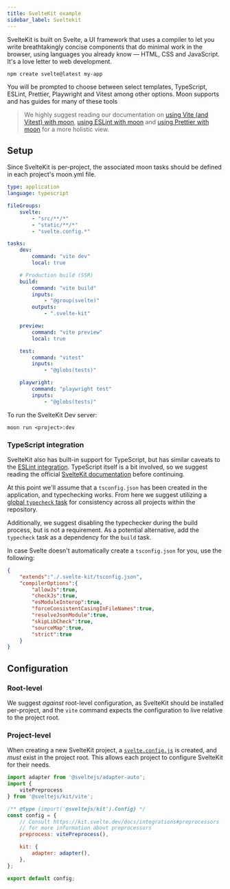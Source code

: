 ```yaml
---
title: SvelteKit example
sidebar_label: Sveltekit
---
```



SvelteKit is built on Svelte, a UI framework that uses a compiler to let you write breathtakingly concise components that do minimal work in the browser, using languages you already know — HTML, CSS and JavaScript. It's a love letter to web development.

```shell
npm create svelte@latest my-app
```

You will be prompted to choose between select templates, TypeScript, ESLint, Prettier, Playwright and Vitest among other options. Moon supports and has guides for many of these tools

> We highly suggest reading our documentation on [using Vite (and Vitest) with moon](./vite), [using ESLint with moon](./eslint) and [using Prettier with moon](./prettier) for a more holistic view.

## Setup

Since SvelteKit is per-project, the associated moon tasks should be defined in each project's moon.yml file.

```yaml title="<project>/moon.yml"
type: application
language: typescript

fileGroups:
    svelte:
        - "src/**/*"
        - "static/**/*"
        - "svelte.config.*"

tasks:
    dev:
        command: "vite dev"
        local: true

    # Production build (SSR)
    build:
        command: "vite build"
        inputs:
            - "@group(svelte)"
        outputs:
            - ".svelte-kit"

    preview:
        command: "vite preview"
        local: true

    test:
        command: "vitest"
        inputs:
            - "@globs(tests)"

    playwright:
        command: "playwright test"
        inputs:
            - "@globs(tests)"
```

To run the SvelteKit Dev server:
```shell
moon run <project>:dev
```

### TypeScript integration

SvelteKit also has built-in support for TypeScript, but has
similar caveats to the [ESLint integration](#eslint-integration). TypeScript itself is a bit
involved, so we suggest reading the official [SvelteKit documentation](https://kit.svelte.dev/docs/introduction) before continuing.

At this point we'll assume that a `tsconfig.json` has been created in the application, and
typechecking works. From here we suggest utilizing a [global `typecheck` task](./typescript) for
consistency across all projects within the repository.

Additionally, we suggest disabling the typechecker during the build process, but is not a
requirement. As a potential alternative, add the `typecheck` task as a dependency for the `build`
task.

In case Svelte doesn't automatically create a `tsconfig.json` for you, use the following:

```json title="<project>/tsconfig.json"
{
    "extends":"./.svelte-kit/tsconfig.json",
    "compilerOptions":{
        "allowJs":true,
        "checkJs":true,
        "esModuleInterop":true,
        "forceConsistentCasingInFileNames":true,
        "resolveJsonModule":true,
        "skipLibCheck":true,
        "sourceMap":true,
        "strict":true
    }
}
```

## Configuration

### Root-level

We suggest _against_ root-level configuration, as SvelteKit should be installed per-project, and the
`vite` command expects the configuration to live relative to the project root.

### Project-level

When creating a new SvelteKit project, a
[`svelte.config.js`](https://kit.svelte.dev/docs/configuration) is
created, and _must_ exist in the project root. This allows each project to configure SvelteKit for
their needs.

```js title="<project>/next.config.js"
import adapter from '@sveltejs/adapter-auto';
import {
    vitePreprocess
} from '@sveltejs/kit/vite';

/** @type {import('@sveltejs/kit').Config} */
const config = {
    // Consult https://kit.svelte.dev/docs/integrations#preprocessors
    // for more information about preprocessors
    preprocess: vitePreprocess(),

    kit: {
        adapter: adapter(),
    },
};

export default config;
```
